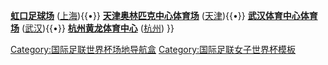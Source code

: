 {{Navbox
|name = 2007年女子世界杯足球赛场地
|title = [[2007年女子世界杯足球赛]]场地
|list1 = {{nowrap begin}}
'''[[成都市体育中心]]''' ([[成都]]){{•}}
'''[[虹口足球场]]''' ([[上海]]){{•}}
'''[[ 天津奥林匹克中心体育场]]''' ([[天津]]){{•}}
'''[[武漢體育中心|武汉体育中心体育场]]''' ([[武汉]]){{•}}
'''[[杭州黄龙体育中心]]''' ([[杭州]])
{{nowrap end}}
}}<noinclude>[[Category:国际足联世界杯场地导航盒]][[Category:国际足联女子世界杯模板]]</noinclude>